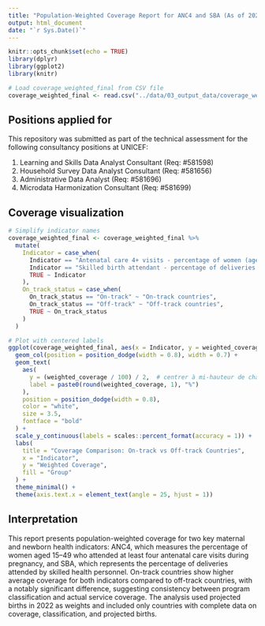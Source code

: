 ```yaml
---
title: "Population-Weighted Coverage Report for ANC4 and SBA (As of 2022)"
output: html_document
date: "`r Sys.Date()`"
---
```


```r
knitr::opts_chunk$set(echo = TRUE)
library(dplyr)
library(ggplot2)
library(knitr)

# Load coverage_weighted_final from CSV file
coverage_weighted_final <- read.csv("../data/03_output_data/coverage_weighted_final.csv")
```

## Positions applied for

This repository was submitted as part of the technical assessment for the following consultancy positions at UNICEF:

1.  Learning and Skills Data Analyst Consultant (Req: #581598)
2.  Household Survey Data Analyst Consultant (Req: #581656)
3.  Administrative Data Analyst (Req: #581696)
4.  Microdata Harmonization Consultant (Req: #581699)

## Coverage visualization

```r

# Simplify indicator names
coverage_weighted_final <- coverage_weighted_final %>%
  mutate(
    Indicator = case_when(
      Indicator == "Antenatal care 4+ visits - percentage of women (aged 15-49 years) attended at least four times during pregnancy by any provider" ~ "ANC4",
      Indicator == "Skilled birth attendant - percentage of deliveries attended by skilled health personnel" ~ "SBA",
      TRUE ~ Indicator
    ),
    On_track_status = case_when(
      On_track_status == "On-track" ~ "On-track countries",
      On_track_status == "Off-track" ~ "Off-track countries",
      TRUE ~ On_track_status
    )
  )

# Plot with centered labels
ggplot(coverage_weighted_final, aes(x = Indicator, y = weighted_coverage / 100, fill = On_track_status)) +
  geom_col(position = position_dodge(width = 0.8), width = 0.7) +
  geom_text(
    aes(
      y = (weighted_coverage / 100) / 2,  # centrer à mi-hauteur de chaque barre
      label = paste0(round(weighted_coverage, 1), "%")
    ),
    position = position_dodge(width = 0.8),
    color = "white",
    size = 3.5,
    fontface = "bold"
  ) +
  scale_y_continuous(labels = scales::percent_format(accuracy = 1)) +
  labs(
    title = "Coverage Comparison: On-track vs Off-track Countries",
    x = "Indicator",
    y = "Weighted Coverage",
    fill = "Group"
  ) +
  theme_minimal() +
  theme(axis.text.x = element_text(angle = 25, hjust = 1))


```

## Interpretation

This report presents population-weighted coverage for two key maternal and newborn health indicators: ANC4, which measures the percentage of women aged 15–49 who attended at least four antenatal care visits during pregnancy, and SBA, which represents the percentage of deliveries attended by skilled health personnel. On-track countries show higher average coverage for both indicators compared to off-track countries, with a notably significant difference, suggesting consistency between program classification and actual service coverage. The analysis used projected births in 2022 as weights and included only countries with complete data on coverage, classification, and projected births.
